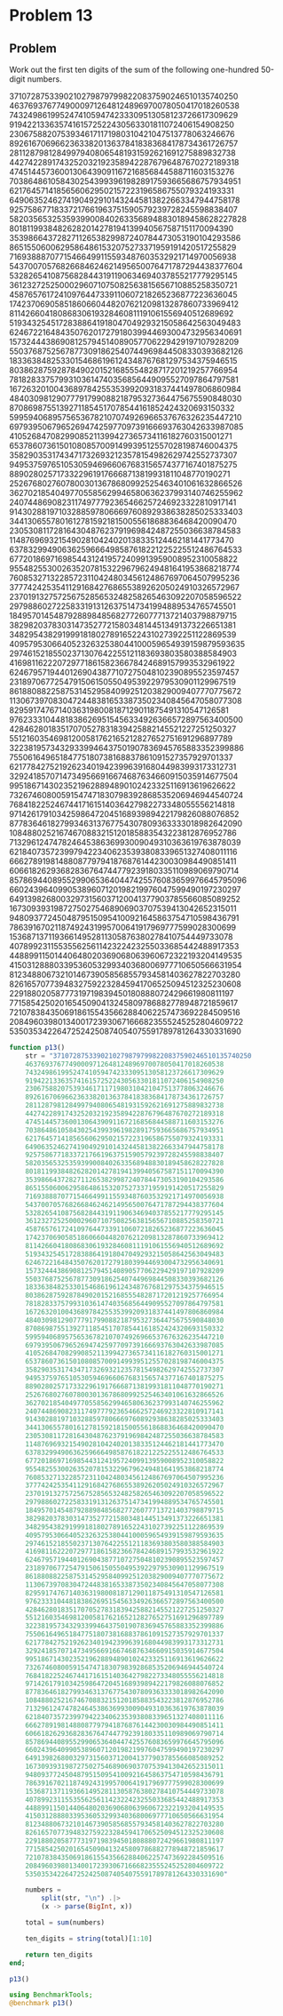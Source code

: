 # Problem 13 {.unnumbered}

::: {.callout-note icon=false}
## Problem

<p>Work out the first ten digits of the sum of the following one-hundred 50-digit numbers.</p>
<div class="monospace center">
37107287533902102798797998220837590246510135740250<br>
46376937677490009712648124896970078050417018260538<br>
74324986199524741059474233309513058123726617309629<br>
91942213363574161572522430563301811072406154908250<br>
23067588207539346171171980310421047513778063246676<br>
89261670696623633820136378418383684178734361726757<br>
28112879812849979408065481931592621691275889832738<br>
44274228917432520321923589422876796487670272189318<br>
47451445736001306439091167216856844588711603153276<br>
70386486105843025439939619828917593665686757934951<br>
62176457141856560629502157223196586755079324193331<br>
64906352462741904929101432445813822663347944758178<br>
92575867718337217661963751590579239728245598838407<br>
58203565325359399008402633568948830189458628227828<br>
80181199384826282014278194139940567587151170094390<br>
35398664372827112653829987240784473053190104293586<br>
86515506006295864861532075273371959191420517255829<br>
71693888707715466499115593487603532921714970056938<br>
54370070576826684624621495650076471787294438377604<br>
53282654108756828443191190634694037855217779295145<br>
36123272525000296071075082563815656710885258350721<br>
45876576172410976447339110607218265236877223636045<br>
17423706905851860660448207621209813287860733969412<br>
81142660418086830619328460811191061556940512689692<br>
51934325451728388641918047049293215058642563049483<br>
62467221648435076201727918039944693004732956340691<br>
15732444386908125794514089057706229429197107928209<br>
55037687525678773091862540744969844508330393682126<br>
18336384825330154686196124348767681297534375946515<br>
80386287592878490201521685554828717201219257766954<br>
78182833757993103614740356856449095527097864797581<br>
16726320100436897842553539920931837441497806860984<br>
48403098129077791799088218795327364475675590848030<br>
87086987551392711854517078544161852424320693150332<br>
59959406895756536782107074926966537676326235447210<br>
69793950679652694742597709739166693763042633987085<br>
41052684708299085211399427365734116182760315001271<br>
65378607361501080857009149939512557028198746004375<br>
35829035317434717326932123578154982629742552737307<br>
94953759765105305946966067683156574377167401875275<br>
88902802571733229619176668713819931811048770190271<br>
25267680276078003013678680992525463401061632866526<br>
36270218540497705585629946580636237993140746255962<br>
24074486908231174977792365466257246923322810917141<br>
91430288197103288597806669760892938638285025333403<br>
34413065578016127815921815005561868836468420090470<br>
23053081172816430487623791969842487255036638784583<br>
11487696932154902810424020138335124462181441773470<br>
63783299490636259666498587618221225225512486764533<br>
67720186971698544312419572409913959008952310058822<br>
95548255300263520781532296796249481641953868218774<br>
76085327132285723110424803456124867697064507995236<br>
37774242535411291684276865538926205024910326572967<br>
23701913275725675285653248258265463092207058596522<br>
29798860272258331913126375147341994889534765745501<br>
18495701454879288984856827726077713721403798879715<br>
38298203783031473527721580348144513491373226651381<br>
34829543829199918180278916522431027392251122869539<br>
40957953066405232632538044100059654939159879593635<br>
29746152185502371307642255121183693803580388584903<br>
41698116222072977186158236678424689157993532961922<br>
62467957194401269043877107275048102390895523597457<br>
23189706772547915061505504953922979530901129967519<br>
86188088225875314529584099251203829009407770775672<br>
11306739708304724483816533873502340845647058077308<br>
82959174767140363198008187129011875491310547126581<br>
97623331044818386269515456334926366572897563400500<br>
42846280183517070527831839425882145521227251250327<br>
55121603546981200581762165212827652751691296897789<br>
32238195734329339946437501907836945765883352399886<br>
75506164965184775180738168837861091527357929701337<br>
62177842752192623401942399639168044983993173312731<br>
32924185707147349566916674687634660915035914677504<br>
99518671430235219628894890102423325116913619626622<br>
73267460800591547471830798392868535206946944540724<br>
76841822524674417161514036427982273348055556214818<br>
97142617910342598647204516893989422179826088076852<br>
87783646182799346313767754307809363333018982642090<br>
10848802521674670883215120185883543223812876952786<br>
71329612474782464538636993009049310363619763878039<br>
62184073572399794223406235393808339651327408011116<br>
66627891981488087797941876876144230030984490851411<br>
60661826293682836764744779239180335110989069790714<br>
85786944089552990653640447425576083659976645795096<br>
66024396409905389607120198219976047599490197230297<br>
64913982680032973156037120041377903785566085089252<br>
16730939319872750275468906903707539413042652315011<br>
94809377245048795150954100921645863754710598436791<br>
78639167021187492431995700641917969777599028300699<br>
15368713711936614952811305876380278410754449733078<br>
40789923115535562561142322423255033685442488917353<br>
44889911501440648020369068063960672322193204149535<br>
41503128880339536053299340368006977710650566631954<br>
81234880673210146739058568557934581403627822703280<br>
82616570773948327592232845941706525094512325230608<br>
22918802058777319719839450180888072429661980811197<br>
77158542502016545090413245809786882778948721859617<br>
72107838435069186155435662884062257473692284509516<br>
20849603980134001723930671666823555245252804609722<br>
53503534226472524250874054075591789781264330331690<br></div>

:::


```julia
function p13()
    str = "37107287533902102798797998220837590246510135740250
    46376937677490009712648124896970078050417018260538
    74324986199524741059474233309513058123726617309629
    91942213363574161572522430563301811072406154908250
    23067588207539346171171980310421047513778063246676
    89261670696623633820136378418383684178734361726757
    28112879812849979408065481931592621691275889832738
    44274228917432520321923589422876796487670272189318
    47451445736001306439091167216856844588711603153276
    70386486105843025439939619828917593665686757934951
    62176457141856560629502157223196586755079324193331
    64906352462741904929101432445813822663347944758178
    92575867718337217661963751590579239728245598838407
    58203565325359399008402633568948830189458628227828
    80181199384826282014278194139940567587151170094390
    35398664372827112653829987240784473053190104293586
    86515506006295864861532075273371959191420517255829
    71693888707715466499115593487603532921714970056938
    54370070576826684624621495650076471787294438377604
    53282654108756828443191190634694037855217779295145
    36123272525000296071075082563815656710885258350721
    45876576172410976447339110607218265236877223636045
    17423706905851860660448207621209813287860733969412
    81142660418086830619328460811191061556940512689692
    51934325451728388641918047049293215058642563049483
    62467221648435076201727918039944693004732956340691
    15732444386908125794514089057706229429197107928209
    55037687525678773091862540744969844508330393682126
    18336384825330154686196124348767681297534375946515
    80386287592878490201521685554828717201219257766954
    78182833757993103614740356856449095527097864797581
    16726320100436897842553539920931837441497806860984
    48403098129077791799088218795327364475675590848030
    87086987551392711854517078544161852424320693150332
    59959406895756536782107074926966537676326235447210
    69793950679652694742597709739166693763042633987085
    41052684708299085211399427365734116182760315001271
    65378607361501080857009149939512557028198746004375
    35829035317434717326932123578154982629742552737307
    94953759765105305946966067683156574377167401875275
    88902802571733229619176668713819931811048770190271
    25267680276078003013678680992525463401061632866526
    36270218540497705585629946580636237993140746255962
    24074486908231174977792365466257246923322810917141
    91430288197103288597806669760892938638285025333403
    34413065578016127815921815005561868836468420090470
    23053081172816430487623791969842487255036638784583
    11487696932154902810424020138335124462181441773470
    63783299490636259666498587618221225225512486764533
    67720186971698544312419572409913959008952310058822
    95548255300263520781532296796249481641953868218774
    76085327132285723110424803456124867697064507995236
    37774242535411291684276865538926205024910326572967
    23701913275725675285653248258265463092207058596522
    29798860272258331913126375147341994889534765745501
    18495701454879288984856827726077713721403798879715
    38298203783031473527721580348144513491373226651381
    34829543829199918180278916522431027392251122869539
    40957953066405232632538044100059654939159879593635
    29746152185502371307642255121183693803580388584903
    41698116222072977186158236678424689157993532961922
    62467957194401269043877107275048102390895523597457
    23189706772547915061505504953922979530901129967519
    86188088225875314529584099251203829009407770775672
    11306739708304724483816533873502340845647058077308
    82959174767140363198008187129011875491310547126581
    97623331044818386269515456334926366572897563400500
    42846280183517070527831839425882145521227251250327
    55121603546981200581762165212827652751691296897789
    32238195734329339946437501907836945765883352399886
    75506164965184775180738168837861091527357929701337
    62177842752192623401942399639168044983993173312731
    32924185707147349566916674687634660915035914677504
    99518671430235219628894890102423325116913619626622
    73267460800591547471830798392868535206946944540724
    76841822524674417161514036427982273348055556214818
    97142617910342598647204516893989422179826088076852
    87783646182799346313767754307809363333018982642090
    10848802521674670883215120185883543223812876952786
    71329612474782464538636993009049310363619763878039
    62184073572399794223406235393808339651327408011116
    66627891981488087797941876876144230030984490851411
    60661826293682836764744779239180335110989069790714
    85786944089552990653640447425576083659976645795096
    66024396409905389607120198219976047599490197230297
    64913982680032973156037120041377903785566085089252
    16730939319872750275468906903707539413042652315011
    94809377245048795150954100921645863754710598436791
    78639167021187492431995700641917969777599028300699
    15368713711936614952811305876380278410754449733078
    40789923115535562561142322423255033685442488917353
    44889911501440648020369068063960672322193204149535
    41503128880339536053299340368006977710650566631954
    81234880673210146739058568557934581403627822703280
    82616570773948327592232845941706525094512325230608
    22918802058777319719839450180888072429661980811197
    77158542502016545090413245809786882778948721859617
    72107838435069186155435662884062257473692284509516
    20849603980134001723930671666823555245252804609722
    53503534226472524250874054075591789781264330331690"

    numbers = 
        split(str, "\n") .|> 
        (x -> parse(BigInt, x))

    total = sum(numbers)

    ten_digits = string(total)[1:10]

    return ten_digits
end;

p13()
```

```julia
using BenchmarkTools;
@benchmark p13()
```
